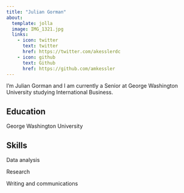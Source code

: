 ```yaml
---
title: "Julian Gorman"
about:
  template: jolla
  image: IMG_1321.jpg
  links:
    - icon: twitter
      text: twitter
      href: https://twitter.com/akesslerdc
    - icon: github
      text: Github
      href: https://github.com/amkessler
---
```


I'm Julian Gorman and I am currently a Senior at George Washington University studying International Business.

## Education

George Washington University

## Skills

Data analysis

Research

Writing and communications


